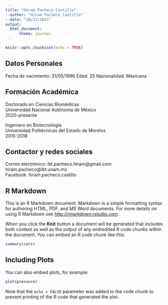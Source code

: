 ---
title: "Hiram Pacheco Castillo"
--author: "Hiram Pacheco Castillo"
--date: "18/11/2021"
output: 
  html_document:
      theme: journal
---

```{r setup, include=FALSE}
knitr::opts_chunk$set(echo = TRUE)
```


## Datos Personales

Fecha de nacimiento: 31/05/1996
Edad: 25
Nacionalidad: Mexicana

## Formación Académica  
Doctorado en Ciencias Biomédicas  
Universidad Nacional Autónoma de México  
2020-presente  

Ingeniero en Biotecnología  
Universidad Politécnicas del Estado de Morelos  
2015-2018  

## Contactor y redes sociales  
Correo electrónico: ibt.pacheco.hiram@gmail.com  
                    hiram.pacheco@ibt.unam.mx  
Facebook: hiram.pacheco.castillo  


































## R Markdown

This is an R Markdown document. Markdown is a simple formatting syntax for authoring HTML, PDF, and MS Word documents. For more details on using R Markdown see <http://rmarkdown.rstudio.com>.

When you click the **Knit** button a document will be generated that includes both content as well as the output of any embedded R code chunks within the document. You can embed an R code chunk like this:

```{r cars}
summary(cars)
```

## Including Plots

You can also embed plots, for example:

```{r pressure, echo=FALSE}
plot(pressure)
```

Note that the `echo = FALSE` parameter was added to the code chunk to prevent printing of the R code that generated the plot.
